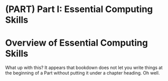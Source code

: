 \mainmatter

# (PART) Part I: Essential Computing Skills {-}

# Overview of Essential Computing Skills

What up with this?  It appears that bookdown does not let you
write things at the beginning of a Part without putting it under
a chapter heading.  Oh well.



